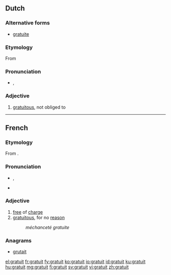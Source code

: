 ==Dutch==

===Alternative forms===
* [[gratuite]]

===Etymology===
From {{etyl|fr|nl}} {{term|gratuit|lang=fr}}

===Pronunciation===
* {{IPA|/ɡʁatwi/|lang=nl}}, {{SAMPA|/gRatwi/|lang=nl}}

===Adjective===
{{nl-adj|-}}

# [[gratuitous]], not obliged to

----

==French==

===Etymology===
From {{etyl|la|fr}} {{term|gratis|lang=la}}.

===Pronunciation===
* {{IPA|/ɡʁatɥi/|lang=fr}}, {{SAMPA|/gRatHi/|lang=fr}}
* {{audio|Fr-Paris--gratuit.ogg|Audio (Paris)}}

===Adjective===
{{fr-adj}}

# [[free]] of [[charge]]
# [[gratuitous]], for no [[reason]]
#: ''méchanceté gratuite''

===Anagrams===
* [[grutait#French|grutait]]

[[el:gratuit]]
[[fr:gratuit]]
[[fy:gratuit]]
[[ko:gratuit]]
[[io:gratuit]]
[[id:gratuit]]
[[ku:gratuit]]
[[hu:gratuit]]
[[mg:gratuit]]
[[fi:gratuit]]
[[sv:gratuit]]
[[vi:gratuit]]
[[zh:gratuit]]